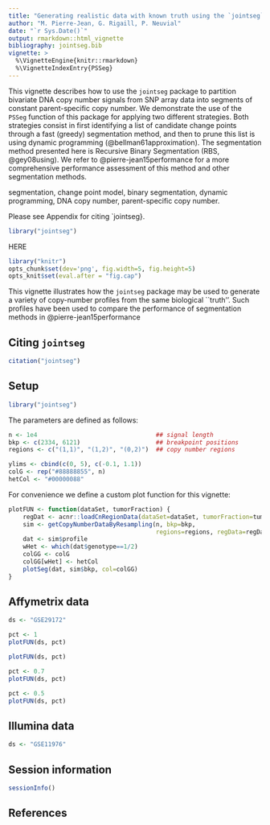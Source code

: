 ```yaml
---
title: "Generating realistic data with known truth using the `jointseg` package"
author: "M. Pierre-Jean, G. Rigaill, P. Neuvial"
date: "`r Sys.Date()`"
output: rmarkdown::html_vignette
bibliography: jointseg.bib
vignette: >
  %\VignetteEngine{knitr::rmarkdown}
  %\VignetteIndexEntry{PSSeg}
---
```


This vignette describes how to use the `jointseg` package to partition bivariate DNA copy number signals from SNP array data into segments of constant parent-specific copy number.  We demonstrate the use of the `PSSeg` function of this package for applying two different strategies.  Both strategies consist in first identifying a list of candidate change points through a fast (greedy) segmentation method, and then to prune this list is using dynamic programming (@bellman61approximation).  The segmentation method presented here is Recursive Binary Segmentation (RBS, @gey08using). We refer to @pierre-jean15performance for a more comprehensive performance assessment of this method and other segmentation methods.
\paragraph{keywords:} segmentation, change point model, binary segmentation, dynamic programming, DNA copy number, parent-specific copy number.

Please see Appendix \ref{citation} for citing `jointseg}.

```r
library("jointseg")
```

HERE

```r
library("knitr")
opts_chunk$set(dev='png', fig.width=5, fig.height=5)
opts_knit$set(eval.after = "fig.cap")
```

This vignette illustrates how the `jointseg` package may be used to generate a variety of copy-number profiles from the same biological ``truth''.  Such profiles have been used to compare the performance of segmentation methods in @pierre-jean15performance

## Citing `jointseg`

```r
citation("jointseg")
```

## Setup

```r
library("jointseg")
```

The parameters are defined as follows:
```r
n <- 1e4                                 ## signal length
bkp <- c(2334, 6121)                     ## breakpoint positions
regions <- c("(1,1)", "(1,2)", "(0,2)")  ## copy number regions
```

```r
ylims <- cbind(c(0, 5), c(-0.1, 1.1))
colG <- rep("#88888855", n)
hetCol <- "#00000088"
```

For convenience we define a custom plot function for this vignette:
```r
plotFUN <- function(dataSet, tumorFraction) {
    regDat <- acnr::loadCnRegionData(dataSet=dataSet, tumorFraction=tumorFraction)
    sim <- getCopyNumberDataByResampling(n, bkp=bkp,
                                         regions=regions, regData=regDat)
    dat <- sim$profile
    wHet <- which(dat$genotype==1/2)
    colGG <- colG
    colGG[wHet] <- hetCol
    plotSeg(dat, sim$bkp, col=colGG)
}
```


## Affymetrix data

```r
ds <- "GSE29172"
```

```r
pct <- 1
plotFUN(ds, pct)
```

```r
plotFUN(ds, pct)
```

```r
pct <- 0.7
plotFUN(ds, pct)
```

```r
pct <- 0.5
plotFUN(ds, pct)
```

## Illumina data

```r
ds <- "GSE11976"
```


## Session information
```r
sessionInfo()
```


## References
